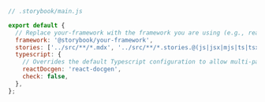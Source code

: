 ```js
// .storybook/main.js

export default {
  // Replace your-framework with the framework you are using (e.g., react-webpack5, vue3-vite)
  framework: '@storybook/your-framework',
  stories: ['../src/**/*.mdx', '../src/**/*.stories.@(js|jsx|mjs|ts|tsx)'],
  typescript: {
    // Overrides the default Typescript configuration to allow multi-package components to be documented via Autodocs.
    reactDocgen: 'react-docgen',
    check: false,
  },
};
```
